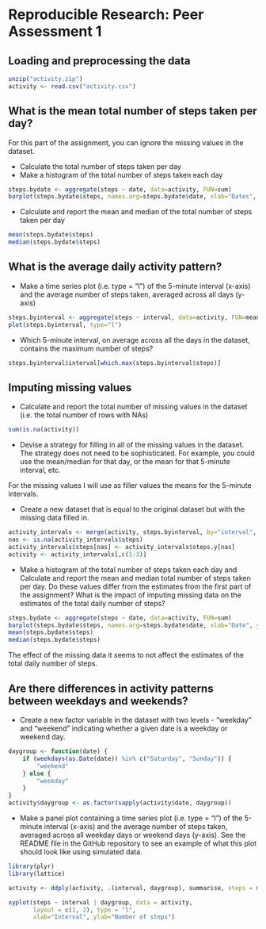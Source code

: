 # Reproducible Research: Peer Assessment 1   


## Loading and preprocessing the data

```r
unzip("activity.zip")
activity <- read.csv("activity.csv")
```


## What is the mean total number of steps taken per day?

For this part of the assignment, you can ignore the missing values in the dataset.

* Calculate the total number of steps taken per day
* Make a histogram of the total number of steps taken each day

```r
steps.bydate <- aggregate(steps ~ date, data=activity, FUN=sum)
barplot(steps.bydate$steps, names.arg=steps.bydate$date, xlab="Dates", ylab="# of steps")
```


* Calculate and report the mean and median of the total number of steps taken per day

```r
mean(steps.bydate$steps)
median(steps.bydate$steps)
```


## What is the average daily activity pattern?

* Make a time series plot (i.e. type = "l") of the 5-minute interval (x-axis) and the average number of steps taken, averaged across all days (y-axis)

```r
steps.byinterval <- aggregate(steps ~ interval, data=activity, FUN=mean)
plot(steps.byinterval, type="l")
```


* Which 5-minute interval, on average across all the days in the dataset, contains the maximum number of steps?

```r
steps.byinterval$interval[which.max(steps.byinterval$steps)]
```


## Imputing missing values

* Calculate and report the total number of missing values in the dataset (i.e. the total number of rows with NAs)   

```r
sum(is.na(activity))
```


* Devise a strategy for filling in all of the missing values in the dataset. The strategy does not need to be sophisticated. For example, you could use the mean/median for that day, or the mean for that 5-minute interval, etc.   

For the missing values I will use as filler values the means for the 5-minute intervals.


* Create a new dataset that is equal to the original dataset but with the missing data filled in.   

```r
activity_intervals <- merge(activity, steps.byinterval, by="interval", suffixes=c("",".y"))
nas <- is.na(activity_intervals$steps)
activity_intervals$steps[nas] <- activity_intervals$steps.y[nas]
activity <- activity_intervals[,c(1:3)]
```


* Make a histogram of the total number of steps taken each day and Calculate and report the mean and median total number of steps taken per day. Do these values differ from the estimates from the first part of the assignment? What is the impact of imputing missing data on the estimates of the total daily number of steps?

```r
steps.bydate <- aggregate(steps ~ date, data=activity, FUN=sum)
barplot(steps.bydate$steps, names.arg=steps.bydate$date, xlab="Date", ylab="Steps")
mean(steps.bydate$steps)
median(steps.bydate$steps)
```

The effect of the missing data it seems to not affect the estimates of the total daily number of steps.


## Are there differences in activity patterns between weekdays and weekends?

* Create a new factor variable in the dataset with two levels - "weekday" and "weekend" indicating whether a given date is a weekday or weekend day.

```r
daygroup <- function(date) {
    if (weekdays(as.Date(date)) %in% c("Saturday", "Sunday")) {
        "weekend"
    } else {
        "weekday"
    }
}
activity$daygroup <- as.factor(sapply(activity$date, daygroup))
```


* Make a panel plot containing a time series plot (i.e. type = "l") of the 5-minute interval (x-axis) and the average number of steps taken, averaged across all weekday days or weekend days (y-axis). See the README file in the GitHub repository to see an example of what this plot should look like using simulated data.

```r
library(plyr)
library(lattice)

activity <- ddply(activity, .(interval, daygroup), summarise, steps = mean(steps))

xyplot(steps ~ interval | daygroup, data = activity,
       layout = c(1, 2), type = "l", 
       xlab="Interval", ylab="Number of steps")

```



